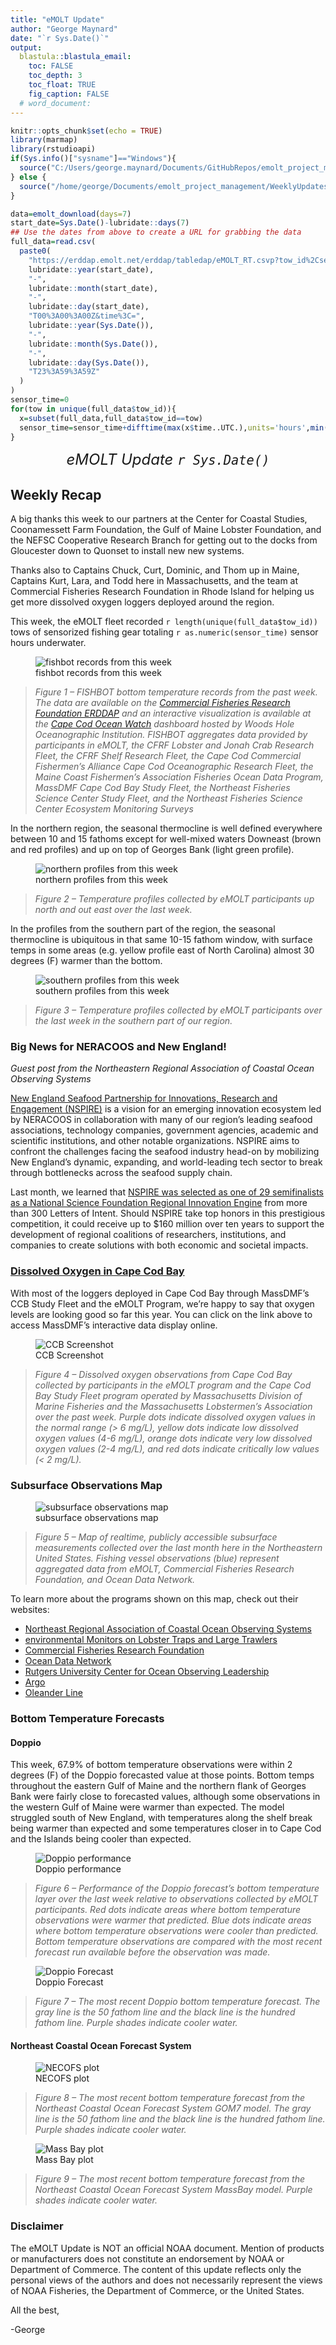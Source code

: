```yaml
---
title: "eMOLT Update"
author: "George Maynard"
date: "`r Sys.Date()`"  
output: 
  blastula::blastula_email:
    toc: FALSE
    toc_depth: 3
    toc_float: TRUE
    fig_caption: FALSE
  # word_document:
---
```

  
```r
knitr::opts_chunk$set(echo = TRUE)
library(marmap)
library(rstudioapi)
if(Sys.info()["sysname"]=="Windows"){
  source("C:/Users/george.maynard/Documents/GitHubRepos/emolt_project_management/WeeklyUpdates/forecast_check/R/emolt_download.R")
} else {
  source("/home/george/Documents/emolt_project_management/WeeklyUpdates/forecast_check/R/emolt_download.R")
}

data=emolt_download(days=7)
start_date=Sys.Date()-lubridate::days(7)
## Use the dates from above to create a URL for grabbing the data
full_data=read.csv(
  paste0(
    "https://erddap.emolt.net/erddap/tabledap/eMOLT_RT.csvp?tow_id%2Csegment_type%2Ctime%2Clatitude%2Clongitude%2Cdepth%2Ctemperature%2Csensor_type&segment_type=3&time%3E=",
    lubridate::year(start_date),
    "-",
    lubridate::month(start_date),
    "-",
    lubridate::day(start_date),
    "T00%3A00%3A00Z&time%3C=",
    lubridate::year(Sys.Date()),
    "-",
    lubridate::month(Sys.Date()),
    "-",
    lubridate::day(Sys.Date()),
    "T23%3A59%3A59Z"
  )
)
sensor_time=0
for(tow in unique(full_data$tow_id)){
  x=subset(full_data,full_data$tow_id==tow)
  sensor_time=sensor_time+difftime(max(x$time..UTC.),units='hours',min(x$time..UTC.))
}
```

<center> 

<font size="5"> *eMOLT Update `r Sys.Date()` * </font>
  
</center>
  
## Weekly Recap 

A big thanks this week to our partners at the Center for Coastal Studies, Coonamessett Farm Foundation, the Gulf of Maine Lobster Foundation, and the NEFSC Cooperative Research Branch for getting out to the docks from Gloucester down to Quonset to install new new systems. 

Thanks also to Captains Chuck, Curt, Dominic, and Thom up in Maine, Captains Kurt, Lara, and Todd here in Massachusetts, and the team at Commercial Fisheries Research Foundation in Rhode Island for helping us get more dissolved oxygen loggers deployed around the region.     

This week, the eMOLT fleet recorded `r length(unique(full_data$tow_id))` tows of sensorized fishing gear totaling `r as.numeric(sensor_time)` sensor hours underwater. 

![fishbot records from this week](FISHBOT.png)

> *Figure 1 -- FISHBOT bottom temperature records from the past week. The data are available on the [Commercial Fisheries Research Foundation ERDDAP](https://erddap.ondeckdata.com/erddap/tabledap/fishbot_realtime.html) and an interactive visualization is available at the [Cape Cod Ocean Watch](https://ccocean.whoi.edu/index.html) dashboard hosted by Woods Hole Oceanographic Institution. FISHBOT aggregates data provided by participants in eMOLT, the CFRF Lobster and Jonah Crab Research Fleet, the CFRF Shelf Research Fleet, the Cape Cod Commercial Fishermen's Alliance Cape Cod Oceanographic Research Fleet, the Maine Coast Fishermen's Association Fisheries Ocean Data Program, MassDMF Cape Cod Bay Study Fleet, the Northeast Fisheries Science Center Study Fleet, and the Northeast Fisheries Science Center Ecosystem Monitoring Surveys*

In the northern region, the seasonal thermocline is well defined everywhere between 10 and 15 fathoms except for well-mixed waters Downeast (brown and red profiles) and up on top of Georges Bank (light green profile). 

![northern profiles from this week](N_profiles.png)

> *Figure 2 -- Temperature profiles collected by eMOLT participants up north and out east over the last week.*


In the profiles from the southern part of the region, the seasonal thermocline is ubiquitous in that same 10-15 fathom window, with surface temps in some areas (e.g. yellow profile east of North Carolina) almost 30 degrees (F) warmer than the bottom. 

![southern profiles from this week](s_profiles.png)

> *Figure 3 -- Temperature profiles collected by eMOLT participants over the last week in the southern part of our region.*

### Big News for NERACOOS and New England!

*Guest post from the Northeastern Regional Association of Coastal Ocean Observing Systems*

[New England Seafood Partnership for Innovations, Research and Engagement (NSPIRE)](https://seafoodengine.org) is a  vision for an emerging innovation ecosystem led by NERACOOS in collaboration with many of our region's leading seafood associations, technology companies, government agencies, academic and scientific institutions, and other notable organizations. NSPIRE aims to confront the challenges facing the seafood industry head-on by mobilizing New England's dynamic, expanding, and world-leading tech sector to break through bottlenecks across the seafood supply chain.

Last month, we learned that [NSPIRE was selected as one of 29 semifinalists as a National Science Foundation Regional Innovation Engine](https://www.nsf.gov/news/nsf-advances-29-semifinalists-second-nsf-regional-innovation) from more than 300 Letters of Intent. Should NSPIRE take top honors in this prestigious competition, it could receive up to $160 million over ten years to support the development of regional coalitions of researchers, institutions, and companies to create solutions with both economic and societal impacts.

### [Dissolved Oxygen in Cape Cod Bay](https://experience.arcgis.com/experience/0d553dfc6c60487cb1f4d20b5366ee0b/page/Map-Page/)

With most of the loggers deployed in Cape Cod Bay through MassDMF's CCB Study Fleet and the eMOLT Program, we're happy to say that oxygen levels are looking good so far this year. You can click on the link above to access MassDMF's interactive data display online.

![CCB Screenshot](CCB_screenshot.jpg)

> *Figure 4 -- Dissolved oxygen observations from Cape Cod Bay collected by participants in the eMOLT program and the Cape Cod Bay Study Fleet program operated by Massachusetts Division of Marine Fisheries and the Massachusetts Lobstermen's Association over the past week. Purple dots indicate dissolved oxygen values in the normal range (> 6 mg/L), yellow dots indicate low dissolved oxygen values (4-6 mg/L), orange dots indicate very low dissolved oxygen values (2-4 mg/L), and red dots indicate critically low values (< 2 mg/L).*

### Subsurface Observations Map

![subsurface observations map](subsurface.png)

>*Figure 5 -- Map of realtime, publicly accessible subsurface measurements collected over the last month here in the Northeastern United States. Fishing vessel observations (blue) represent aggregated data from eMOLT, Commercial Fisheries Research Foundation, and Ocean Data Network.*

To learn more about the programs shown on this map, check out their websites:

- [Northeast Regional Association of Coastal Ocean Observing Systems](https://www.neracoos.org/)
- [environmental Monitors on Lobster Traps and Large Trawlers](https://www.fisheries.noaa.gov/new-england-mid-atlantic/climate/partnering-fishing-industry-monitor-northeast-shelf)
- [Commercial Fisheries Research Foundation](https://www.cfrfoundation.org/)
- [Ocean Data Network](https://oceandata.net/)
- [Rutgers University Center for Ocean Observing Leadership](https://rucool.marine.rutgers.edu/data/underwater-gliders/about-underwater-gliders/) 
- [Argo](https://argo.ucsd.edu/)
- [Oleander Line](https://bios.asu.edu/oleander)

### Bottom Temperature Forecasts

#### Doppio 

This week, 67.9% of bottom temperature observations were within 2 degrees (F) of the Doppio forecasted value at those points. Bottom temps throughout the eastern Gulf of Maine and the northern flank of Georges Bank were fairly close to forecasted values, although some observations in the western Gulf of Maine were warmer than expected. The model struggled south of New England, with temperatures along the shelf break being warmer than expected and some temperatures closer in to Cape Cod and the Islands being cooler than expected. 

![Doppio performance](doppio_compare.png)

> *Figure 6 -- Performance of the Doppio forecast's bottom temperature layer over the last week relative to observations collected by eMOLT participants. Red dots indicate areas where bottom temperature observations were warmer that predicted. Blue dots indicate areas where bottom temperature observations were cooler than predicted. Bottom temperature observations are compared with the most recent forecast run available before the observation was made.* 

![Doppio Forecast](DOPPIO_forecast_F.gif)

> *Figure 7 -- The most recent Doppio bottom temperature forecast. The gray line is the 50 fathom line and the black line is the hundred fathom line. Purple shades indicate cooler water.*
  
#### Northeast Coastal Ocean Forecast System
  
![NECOFS plot](NECOFS_GOM.gif)

> *Figure 8 -- The most recent bottom temperature forecast from the Northeast Coastal Ocean Forecast System GOM7 model. The gray line is the 50 fathom line and the black line is the hundred fathom line. Purple shades indicate cooler water.*
  
![Mass Bay plot](NECOFS_MABAY.gif)

> *Figure 9 -- The most recent bottom temperature forecast from the Northeast Coastal Ocean Forecast System MassBay model. Purple shades indicate cooler water.*

### Disclaimer
  
The eMOLT Update is NOT an official NOAA document. Mention of products or manufacturers does not constitute an endorsement by NOAA or Department of Commerce. The content of this update reflects only the personal views of the authors and does not necessarily represent the views of NOAA Fisheries, the Department of Commerce, or the United States.


All the best,

-George
